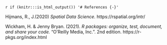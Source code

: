 `r if (knitr:::is_html_output()) '# References {-}'`

Hijmans, R., J.(2020) *Spatial Data Science.* https://rspatial.org/intr/ 

Wickham, H. & Jenny Bryan. (2021). *R packages: organize, test, document, and share your code.* "O'Reilly Media, Inc.". 2nd edition.  https://r-pkgs.org/index.html 